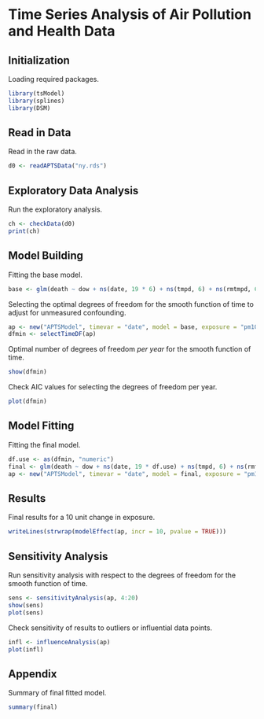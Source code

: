 # Time Series Analysis of Air Pollution and Health Data

## Initialization

Loading required packages. 
```r
library(tsModel)
library(splines)
library(DSM)
```

## Read in Data

Read in the raw data.

```r
d0 <- readAPTSData("ny.rds")
```

## Exploratory Data Analysis

Run the exploratory analysis.

```r
ch <- checkData(d0)
print(ch)
```


## Model Building

Fitting the base model.
```r
base <- glm(death ~ dow + ns(date, 19 * 6) + ns(tmpd, 6) + ns(rmtmpd, 6) + ns(dptp, 3) + ns(rmdptp, 3) + Lag(pm10tmean, 1), data = as(d0, "data.frame"), family = poisson)
```

Selecting the optimal degrees of freedom for the smooth function of
time to adjust for unmeasured confounding.

```r
ap <- new("APTSModel", timevar = "date", model = base, exposure = "pm10tmean", summary = ch)
dfmin <- selectTimeDF(ap)
```

Optimal number of degrees of freedom _per year_ for the smooth
function of time.

```r
show(dfmin)
```

Check AIC values for selecting the degrees of freedom per year.

```r
plot(dfmin)
```

## Model Fitting

Fitting the final model.
```r
df.use <- as(dfmin, "numeric")
final <- glm(death ~ dow + ns(date, 19 * df.use) + ns(tmpd, 6) + ns(rmtmpd, 6) + ns(dptp, 3) + ns(rmdptp, 3) + Lag(pm10tmean, 1), data = as(d0, "data.frame"), family = poisson)
ap <- new("APTSModel", timevar = "date", model = final, exposure = "pm10tmean", summary = ch)
```

## Results

Final results for a 10 unit change in exposure.

```r
writeLines(strwrap(modelEffect(ap, incr = 10, pvalue = TRUE)))
```

## Sensitivity Analysis

Run sensitivity analysis with respect to the degrees of freedom for
the smooth function of time.

```r
sens <- sensitivityAnalysis(ap, 4:20)
show(sens)
plot(sens)
```

Check sensitivity of results to outliers or influential data points.

```r
infl <- influenceAnalysis(ap)
plot(infl)
```


## Appendix

Summary of final fitted model.

```r
summary(final)
```
